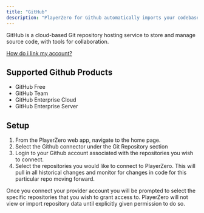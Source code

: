 ```yaml
---
title: "GitHub"
description: "PlayerZero for Github automatically imports your codebase into PlayerZero, providing automatic risk analysis, release monitoring, and other AI enabled features."
---
```


GitHub is a cloud-based Git repository hosting service to store and manage source code, with tools for collaboration.

[How do i link my account?](https://help.merge.dev/en/articles/8562560-github-how-do-i-link-my-account)

## Supported Github Products
- GitHub Free
- GitHub Team
- GitHub Enterprise Cloud
- GitHub Enterprise Server

<Snippet file="code-connector.mdx" />

## Setup
1. From the PlayerZero web app, navigate to the home page.
2. Select the Github connector under the Git Repository section
3. Login to your Github account associated with the repositories you wish to connect.
4. Select the repositories you would like to connect to PlayerZero. This will pull in all historical changes and monitor for changes in code for this particular repo moving forward.

<Note>
    Once you connect your provider account you will be prompted to select the specific repositories that you wish to grant access to.
    PlayerZero will not view or import repository data until explicitly given permission to do so.
</Note>
